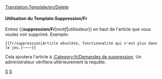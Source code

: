 <noinclude>[[Translation:Template/en/Delete]]</noinclude><noinclude></noinclude>{{fr/Fenêtre de message| type  = suppression
| texte = Cet article a été marqué pour être détruit.<p><strong>Motif:</strong> {{{1|Non fournie}}}</p><p><strong>Demandeur:</strong> {{{2|Non fourni}}}</p>
}}<includeonly>{{{3|[[Category:fr/Demandes de suppression]]}}}</includeonly><noinclude>

====Utilisation du Template:Suppression/Fr====
Entrez <nowiki>{{</nowiki>'''suppression/Fr'''|''motif''|''utilisateur''<nowiki>}}</nowiki> en haut de l'article que vous voulez voir supprimé. Exemple:
<pre>{{fr/suppression|Article obsolète, fonctionnalité qui n'est plus dans le jeu.|~~~~}}</pre>
Cela ajoutera l'article à [[:Category:fr/Demandes de suppression]]. Un administrateur vérifiera ultérieurement la requête.

[[Category:fr/Modèles|S]][[Category:fr/Fenêtres de message|S]]</noinclude>